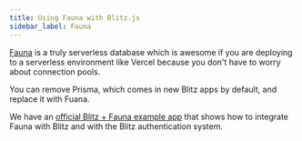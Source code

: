 ```yaml
---
title: Using Fauna with Blitz.js
sidebar_label: Fauna
---
```


[Fauna](https://dashboard.fauna.com/accounts/register?utm_source=BlitzJS&utm_medium=sponsorship&utm_campaign=BlitzJS_Sponsorship_2020) is a truly serverless database which is awesome if you are deploying to a serverless environment like Vercel because you don't have to worry about connection pools.

You can remove Prisma, which comes in new Blitz apps by default, and replace it with Fuana.

We have an [official Blitz + Fauna example app](https://github.com/blitz-js/blitz/tree/canary/examples/fauna) that shows how to integrate Fauna with Blitz and with the Blitz authentication system.
